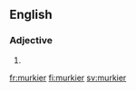 ==English==

===Adjective===
{{head|en|adjective comparative form}}

# {{en-comparative of|murky}}

[[fr:murkier]]
[[fi:murkier]]
[[sv:murkier]]